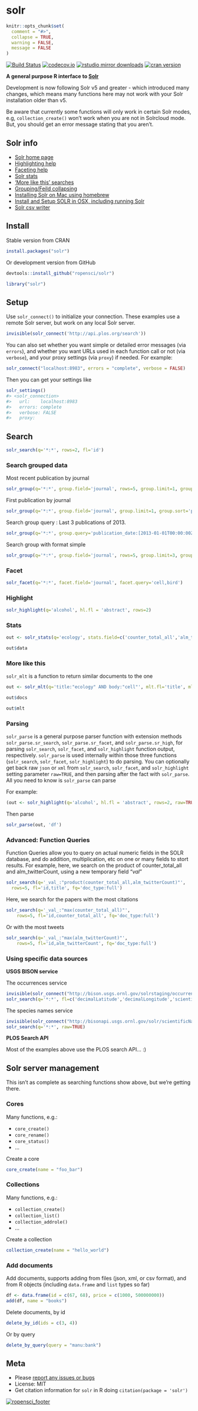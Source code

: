solr
=======

```r
knitr::opts_chunk$set(
  comment = "#>",
  collapse = TRUE,
  warning = FALSE,
  message = FALSE
)
```

[![Build Status](https://api.travis-ci.org/ropensci/solr.png)](https://travis-ci.org/ropensci/solr)
[![codecov.io](https://codecov.io/github/ropensci/solr/coverage.svg?branch=master)](https://codecov.io/github/ropensci/solr?branch=master)
[![rstudio mirror downloads](http://cranlogs.r-pkg.org/badges/solr?color=2ED968)](https://github.com/metacran/cranlogs.app)
[![cran version](http://www.r-pkg.org/badges/version/solr)](http://cran.rstudio.com/web/packages/solr)

**A general purpose R interface to [Solr](http://lucene.apache.org/solr/)**

Development is now following Solr v5 and greater - which introduced many changes, which means many functions here may not work with your Solr installation older than v5.

Be aware that currently some functions will only work in certain Solr modes, e.g, `collection_create()` won't work when you are not in Solrcloud mode. But, you should get an error message stating that you aren't.

## Solr info

+ [Solr home page](http://lucene.apache.org/solr/)
+ [Highlighting help](http://wiki.apache.org/solr/HighlightingParameters)
+ [Faceting help](http://wiki.apache.org/solr/SimpleFacetParameters)
+ [Solr stats](http://wiki.apache.org/solr/StatsComponent)
+ ['More like this' searches](http://wiki.apache.org/solr/MoreLikeThis)
+ [Grouping/Feild collapsing](http://wiki.apache.org/solr/FieldCollapsing)
+ [Installing Solr on Mac using homebrew](http://ramlev.dk/blog/2012/06/02/install-apache-solr-on-your-mac/)
+ [Install and Setup SOLR in OSX, including running Solr](http://risnandar.wordpress.com/2013/09/08/how-to-install-and-setup-apache-lucene-solr-in-osx/)
+ [Solr csv writer](http://wiki.apache.org/solr/CSVResponseWriter)

## Install

Stable version from CRAN

```r
install.packages("solr")
```

Or development version from GitHub

```r
devtools::install_github("ropensci/solr")
```

```r
library("solr")
```

## Setup

Use `solr_connect()` to initialize your connection. These examples use a remote Solr server, but work on any local Solr server.

```r
invisible(solr_connect('http://api.plos.org/search'))
```

You can also set whether you want simple or detailed error messages (via `errors`), and whether you want URLs used in each function call or not (via `verbose`), and your proxy settings (via `proxy`) if needed. For example:

```r
solr_connect("localhost:8983", errors = "complete", verbose = FALSE)
```

Then you can get your settings like

```r
solr_settings()
#> <solr_connection>
#>   url:    localhost:8983
#>   errors: complete
#>   verbose: FALSE
#>   proxy:
```

## Search

```r
solr_search(q='*:*', rows=2, fl='id')
```

### Search grouped data

Most recent publication by journal

```r
solr_group(q='*:*', group.field='journal', rows=5, group.limit=1, group.sort='publication_date desc', fl='publication_date, score')
```

First publication by journal

```r
solr_group(q='*:*', group.field='journal', group.limit=1, group.sort='publication_date asc', fl='publication_date, score', fq="publication_date:[1900-01-01T00:00:00Z TO *]")
```

Search group query : Last 3 publications of 2013.

```r
solr_group(q='*:*', group.query='publication_date:[2013-01-01T00:00:00Z TO 2013-12-31T00:00:00Z]', group.limit = 3, group.sort='publication_date desc', fl='publication_date')
```

Search group with format simple

```r
solr_group(q='*:*', group.field='journal', rows=5, group.limit=3, group.sort='publication_date desc', group.format='simple', fl='journal, publication_date')
```

### Facet

```r
solr_facet(q='*:*', facet.field='journal', facet.query='cell,bird')
```

### Highlight

```r
solr_highlight(q='alcohol', hl.fl = 'abstract', rows=2)
```

### Stats

```r
out <- solr_stats(q='ecology', stats.field=c('counter_total_all','alm_twitterCount'), stats.facet='journal')
```

```r
out$data
```

### More like this

`solr_mlt` is a function to return similar documents to the one

```r
out <- solr_mlt(q='title:"ecology" AND body:"cell"', mlt.fl='title', mlt.mindf=1, mlt.mintf=1, fl='counter_total_all', rows=5)
```

```r
out$docs
```

```r
out$mlt
```

### Parsing

`solr_parse` is a general purpose parser function with extension methods `solr_parse.sr_search`, `solr_parse.sr_facet`, and `solr_parse.sr_high`, for parsing `solr_search`, `solr_facet`, and `solr_highlight` function output, respectively. `solr_parse` is used internally within those three functions (`solr_search`, `solr_facet`, `solr_highlight`) to do parsing. You can optionally get back raw `json` or `xml` from `solr_search`, `solr_facet`, and `solr_highlight` setting parameter `raw=TRUE`, and then parsing after the fact with `solr_parse`. All you need to know is `solr_parse` can parse

For example:

```r
(out <- solr_highlight(q='alcohol', hl.fl = 'abstract', rows=2, raw=TRUE))
```

Then parse

```r
solr_parse(out, 'df')
```

### Advanced: Function Queries

Function Queries allow you to query on actual numeric fields in the SOLR database, and do addition, multiplication, etc on one or many fields to stort results. For example, here, we search on the product of counter_total_all and alm_twitterCount, using a new temporary field "_val_"

```r
solr_search(q='_val_:"product(counter_total_all,alm_twitterCount)"',
  rows=5, fl='id,title', fq='doc_type:full')
```

Here, we search for the papers with the most citations

```r
solr_search(q='_val_:"max(counter_total_all)"',
    rows=5, fl='id,counter_total_all', fq='doc_type:full')
```

Or with the most tweets

```r
solr_search(q='_val_:"max(alm_twitterCount)"',
    rows=5, fl='id,alm_twitterCount', fq='doc_type:full')
```

### Using specific data sources

__USGS BISON service__

The occurrences service

```r
invisible(solr_connect("http://bison.usgs.ornl.gov/solrstaging/occurrences/select"))
solr_search(q='*:*', fl=c('decimalLatitude','decimalLongitude','scientificName'), rows=2)
```

The species names service

```r
invisible(solr_connect("http://bisonapi.usgs.ornl.gov/solr/scientificName/select"))
solr_search(q='*:*', raw=TRUE)
```

__PLOS Search API__

Most of the examples above use the PLOS search API... :)

## Solr server management

This isn't as complete as searching functions show above, but we're getting there.

### Cores

Many functions, e.g.:

* `core_create()`
* `core_rename()`
* `core_status()`
* ...

Create a core

```r
core_create(name = "foo_bar")
```

### Collections

Many functions, e.g.:

* `collection_create()`
* `collection_list()`
* `collection_addrole()`
* ...

Create a collection

```r
collection_create(name = "hello_world")
```

### Add documents

Add documents, supports adding from files (json, xml, or csv format), and from R objects (including `data.frame` and `list` types so far)

```r
df <- data.frame(id = c(67, 68), price = c(1000, 500000000))
add(df, name = "books")
```

Delete documents, by id

```r
delete_by_id(ids = c(3, 4))
```

Or by query

```r
delete_by_query(query = "manu:bank")
```

## Meta

* Please [report any issues or bugs](https://github.com/ropensci/solr/issues)
* License: MIT
* Get citation information for `solr` in R doing `citation(package = 'solr')`

[![ropensci_footer](http://ropensci.org/public_images/github_footer.png)](http://ropensci.org)
